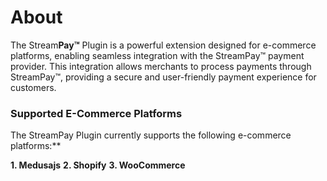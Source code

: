 # About

The Stream**Pay™** Plugin is a powerful extension designed for e-commerce platforms, enabling seamless integration with the StreamPay™ payment provider. This integration allows merchants to process payments through StreamPay™, providing a secure and user-friendly payment experience for customers.

### Supported E-Commerce Platforms

The StreamPay Plugin currently supports the following e-commerce platforms:**

**1. Medusajs**
**2. Shopify**
**3. WooCommerce**
